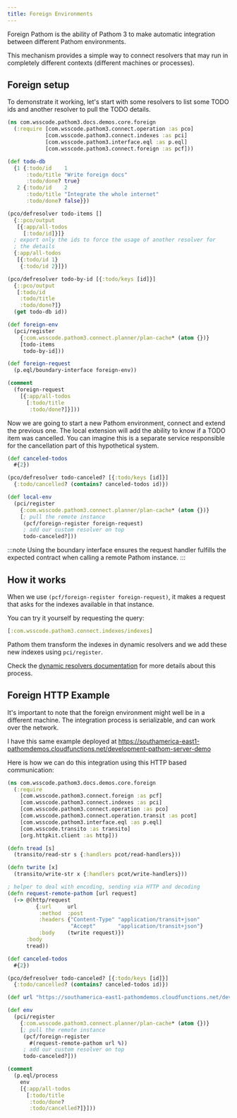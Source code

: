 ```yaml
---
title: Foreign Environments
---
```


Foreign Pathom is the ability of Pathom 3 to make automatic integration between different
Pathom environments.

This mechanism provides a simple way to connect resolvers that may run in completely different
contexts (different machines or processes).

## Foreign setup

To demonstrate it working, let's start with some resolvers to list some TODO ids and
another resolver to pull the TODO details.

```clojure
(ns com.wsscode.pathom3.docs.demos.core.foreign
  (:require [com.wsscode.pathom3.connect.operation :as pco]
            [com.wsscode.pathom3.connect.indexes :as pci]
            [com.wsscode.pathom3.interface.eql :as p.eql]
            [com.wsscode.pathom3.connect.foreign :as pcf]))

(def todo-db
  {1 {:todo/id    1
      :todo/title "Write foreign docs"
      :todo/done? true}
   2 {:todo/id    2
      :todo/title "Integrate the whole internet"
      :todo/done? false}})

(pco/defresolver todo-items []
  {::pco/output
   [{:app/all-todos
     [:todo/id]}]}
  ; export only the ids to force the usage of another resolver for
  ; the details
  {:app/all-todos
   [{:todo/id 1}
    {:todo/id 2}]})

(pco/defresolver todo-by-id [{:todo/keys [id]}]
  {::pco/output
   [:todo/id
    :todo/title
    :todo/done?]}
  (get todo-db id))

(def foreign-env
  (pci/register
    {:com.wsscode.pathom3.connect.planner/plan-cache* (atom {})}
    [todo-items
     todo-by-id]))

(def foreign-request
  (p.eql/boundary-interface foreign-env))

(comment
  (foreign-request
    [{:app/all-todos
      [:todo/title
       :todo/done?]}]))
```

Now we are going to start a new Pathom environment, connect and
extend the previous one. The local extension will add the ability to know if a TODO
item was cancelled. You can imagine this is a separate service responsible for the
cancellation part of this hypothetical system.

```clojure
(def canceled-todos
  #{2})

(pco/defresolver todo-canceled? [{:todo/keys [id]}]
  {:todo/cancelled? (contains? canceled-todos id)})

(def local-env
  (pci/register
    {:com.wsscode.pathom3.connect.planner/plan-cache* (atom {})}
    [; pull the remote instance
     (pcf/foreign-register foreign-request)
     ; add our custom resolver on top
     todo-canceled?]))
```

:::note
Using the boundary interface ensures the request handler fulfills the
expected contract when calling a remote Pathom instance.
:::

## How it works

When we use `(pcf/foreign-register foreign-request)`, it makes a request that asks
for the indexes available in that instance.

You can try it yourself by requesting the query:

```clojure
[:com.wsscode.pathom3.connect.indexes/indexes]
```

Pathom them transform the indexes in dynamic resolvers and
we add these new indexes using `pci/register`.

Check the [dynamic resolvers documentation](dynamic-resolvers.mdx) for more details
about this process.

## Foreign HTTP Example

It's important to note that the foreign environment might well be in a different machine.
The integration process is serializable, and can work over the network.

I have this same example deployed at https://southamerica-east1-pathomdemos.cloudfunctions.net/development-pathom-server-demo

Here is how we can do this integration using this HTTP based communication:

```clojure
(ns com.wsscode.pathom3.docs.demos.core.foreign
  (:require
    [com.wsscode.pathom3.connect.foreign :as pcf]
    [com.wsscode.pathom3.connect.indexes :as pci]
    [com.wsscode.pathom3.connect.operation :as pco]
    [com.wsscode.pathom3.connect.operation.transit :as pcot]
    [com.wsscode.pathom3.interface.eql :as p.eql]
    [com.wsscode.transito :as transito]
    [org.httpkit.client :as http]))

(defn tread [s]
  (transito/read-str s {:handlers pcot/read-handlers}))

(defn twrite [x]
  (transito/write-str x {:handlers pcot/write-handlers}))

; helper to deal with encoding, sending via HTTP and decoding
(defn request-remote-pathom [url request]
  (-> @(http/request
         {:url     url
          :method  :post
          :headers {"Content-Type" "application/transit+json"
                    "Accept"       "application/transit+json"}
          :body    (twrite request)})
      :body
      tread))

(def canceled-todos
  #{2})

(pco/defresolver todo-canceled? [{:todo/keys [id]}]
  {:todo/cancelled? (contains? canceled-todos id)})

(def url "https://southamerica-east1-pathomdemos.cloudfunctions.net/development-pathom-server-demo")

(def env
  (pci/register
    {:com.wsscode.pathom3.connect.planner/plan-cache* (atom {})}
    [; pull the remote instance
     (pcf/foreign-register
       #(request-remote-pathom url %))
     ; add our custom resolver on top
     todo-canceled?]))

(comment
  (p.eql/process
    env
    [{:app/all-todos
      [:todo/title
       :todo/done?
       :todo/cancelled?]}]))
```
